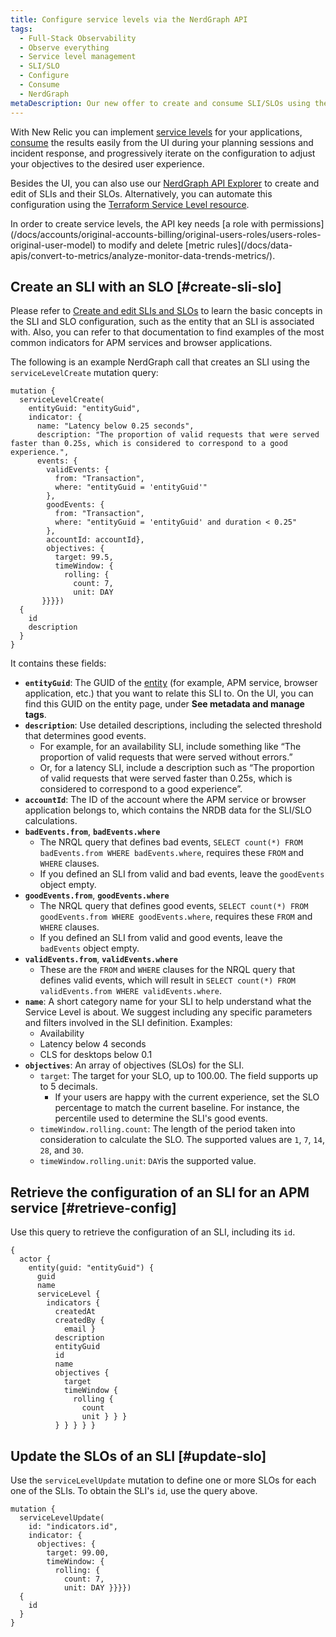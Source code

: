 ```yaml
---
title: Configure service levels via the NerdGraph API
tags:
  - Full-Stack Observability
  - Observe everything
  - Service level management
  - SLI/SLO
  - Configure
  - Consume
  - NerdGraph
metaDescription: Our new offer to create and consume SLI/SLOs using the NerdGraph API.
---
```


With New Relic you can implement [service levels](/docs/service-level-management/create-slm) for your applications, [consume](/docs/service-level-management/consume-slm) the results easily from the UI during your planning sessions and incident response, and progressively iterate on the configuration to adjust your objectives to the desired user experience. 

Besides the UI, you can also use our [NerdGraph API Explorer](/docs/apis/nerdgraph/get-started/introduction-new-relic-nerdgraph/) to create and edit of SLIs and their SLOs. Alternatively, you can automate this configuration using the [Terraform Service Level resource](https://registry.terraform.io/providers/newrelic/newrelic/latest/docs/resources/service_level). 
 

<Callout variant="important">
  In order to create service levels, the API key needs [a role with permissions](/docs/accounts/original-accounts-billing/original-users-roles/users-roles-original-user-model) to modify and delete [metric rules](/docs/data-apis/convert-to-metrics/analyze-monitor-data-trends-metrics/). 
</Callout>

## Create an SLI with an SLO [#create-sli-slo]

Please refer to [Create and edit SLIs and SLOs](/docs/service-level-management/create-slm#sli-entity) to learn the basic concepts in the SLI and SLO configuration, such as the entity that an SLI is associated with. Also, you can refer to that documentation to find examples of the most common indicators for APM services and browser applications.  

The following is an example NerdGraph call that creates an SLI using the `serviceLevelCreate` mutation query:

```
mutation { 
  serviceLevelCreate(
    entityGuid: "entityGuid", 
    indicator: {
      name: "Latency below 0.25 seconds",
      description: "The proportion of valid requests that were served faster than 0.25s, which is considered to correspond to a good experience.", 
      events: {
        validEvents: {
          from: "Transaction", 
          where: "entityGuid = 'entityGuid'"
        }, 
        goodEvents: {
          from: "Transaction", 
          where: "entityGuid = 'entityGuid' and duration < 0.25"
        }, 
        accountId: accountId}, 
        objectives: {
          target: 99.5, 
          timeWindow: {
            rolling: {
              count: 7, 
              unit: DAY
       }}}}) 
  {
    id
    description
  }
}
```

It contains these fields:

* **`entityGuid`**: The GUID of the [entity](https://docs-preview.newrelic.com/docs/service-level-management/create-slm#sli-entity) (for example, APM service, browser application, etc.) that you want to relate this SLI to. On the UI, you can find this GUID on the entity page, under **See metadata and manage tags**.
* **`description`**: Use detailed descriptions, including the selected threshold that determines good events. 
  * For example, for an availability SLI, include something like “The proportion of valid requests that were served without errors.” 
  * Or, for a latency SLI, include a description such as “The proportion of valid requests that were served faster than 0.25s, which is considered to correspond to a good experience”. 
* **`accountId`**: The ID of the account where the APM service or browser application belongs to, which contains the NRDB data for the SLI/SLO calculations. 
* **`badEvents.from`**, **`badEvents.where`** 
  * The NRQL query that defines bad events, `SELECT count(*) FROM badEvents.from WHERE badEvents.where`, requires these `FROM` and `WHERE` clauses.  
  * If you defined an SLI from valid and bad events, leave the `goodEvents` object empty. 
* **`goodEvents.from`**, **`goodEvents.where`** 
  * The NRQL query that defines good events, `SELECT count(*) FROM goodEvents.from WHERE goodEvents.where`, requires these `FROM` and `WHERE` clauses.  
  * If you defined an SLI from valid and good events, leave the `badEvents` object empty. 
* **`validEvents.from`**, **`validEvents.where`**
  * These are the `FROM` and `WHERE` clauses for the NRQL query that defines valid events, which will result in `SELECT count(*) FROM validEvents.from WHERE validEvents.where`. 
* **`name`**: A short category name for your SLI to help understand what the Service Level is about. We suggest including any specific parameters and filters involved in the SLI definition. Examples: 
  * Availability
  * Latency below 4 seconds
  * CLS for desktops below 0.1   
* **`objectives`**: An array of objectives (SLOs) for the SLI.
  * `target`: The target for your SLO, up to 100.00. The field supports up to 5 decimals.
    * If your users are happy with the current experience, set the SLO percentage to match the current baseline. For instance, the percentile used to determine the SLI's good events. 
  * `timeWindow.rolling.count`: The length of the period taken into consideration to calculate the SLO. The supported values are `1`, `7`, `14`, `28`, and `30`. 
  * `timeWindow.rolling.unit`: `DAY`is the supported value.

## Retrieve the configuration of an SLI for an APM service [#retrieve-config] 

Use this query to retrieve the configuration of an SLI, including its `id`.

```
{
  actor {
    entity(guid: "entityGuid") {
      guid
      name
      serviceLevel {
        indicators {
          createdAt
          createdBy {
            email }
          description
          entityGuid
          id
          name
          objectives {
            target
            timeWindow {
              rolling {
                count
                unit } } }
          } } } } }
```

## Update the SLOs of an SLI [#update-slo]

Use the `serviceLevelUpdate` mutation to define one or more SLOs for each one of the SLIs. To obtain the SLI's `id`, use the query above.

```
mutation {
  serviceLevelUpdate(
    id: "indicators.id", 
    indicator: {
      objectives: {
        target: 99.00, 
        timeWindow: {
          rolling: {
            count: 7, 
            unit: DAY }}}}) 
  {
    id
  }
}
```
